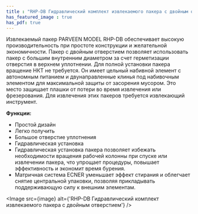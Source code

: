 ```yaml
---
title : "RHP-DB Гидравлический комплект извлекаемого пакера с двойным отверстием"
has_featured_image : true
has_pdf: true
---
```


Извлекаемый пакер PARVEEN MODEL RHP-DB обеспечивает высокую производительность при простоте конструкции и желательной экономичности. Пакер с двойным отверстием позволяет использовать пакер с большим внутренним диаметром за счет герметизации отверстия в верхнем уплотнении. Для полной установки пакера вращение НКТ не требуется. Он имеет цельный набивной элемент с автономным питанием и двунаправленные клинья под набивочным элементом для максимальной защиты от засорения мусором. Это место защищает плашки от потери во время извлечения или фрезерования. Для извлечения этих пакеров требуется извлекающий инструмент.

**Функции:**

*  Простой дизайн
*  Легко получить
*  Большое отверстие уплотнения
*  Гидравлическая установка
*  Гидравлическая установка пакера позволяет избежать необходимости вращения рабочей колонны при спуске или извлечении пакера, что упрощает процедуры, повышает эффективность и экономит время бурения.
*  Матричная система ECNER уменьшает эффект стирания и облегчает снятие центральной упаковки, позволяя прикладывать поддерживающую силу к внешним элементам.


<Image src={image} alt={'RHP-DB Гидравлический комплект извлекаемого пакера с двойным отверстием'} />